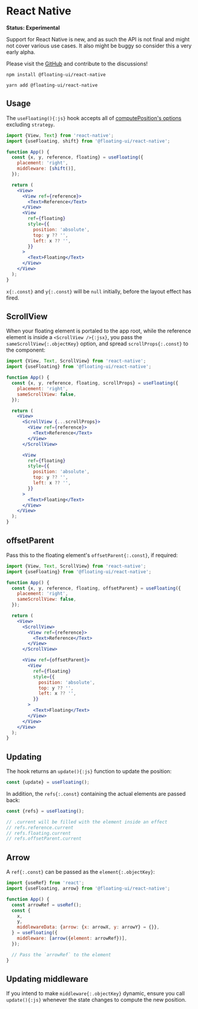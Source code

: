 
# React Native

**Status: Experimental**

Support for React Native is new, and as such the API is not final
and might not cover various use cases. It also might be buggy so
consider this a very early alpha.

Please visit the
[GitHub](https://github.com/floating-ui/floating-ui/) and
contribute to the discussions!

```shell
npm install @floating-ui/react-native
```

```shell
yarn add @floating-ui/react-native
```

## Usage

The `useFloating(){:js}` hook accepts all of
[computePosition's options](/docs/computePosition#options)
excluding `strategy`.

```jsx
import {View, Text} from 'react-native';
import {useFloating, shift} from '@floating-ui/react-native';

function App() {
  const {x, y, reference, floating} = useFloating({
    placement: 'right',
    middleware: [shift()],
  });

  return (
    <View>
      <View ref={reference}>
        <Text>Reference</Text>
      </View>
      <View
        ref={floating}
        style={{
          position: 'absolute',
          top: y ?? '',
          left: x ?? '',
        }}
      >
        <Text>Floating</Text>
      </View>
    </View>
  );
}
```

`x{:.const}` and `y{:.const}` will be `null` initially, before
the layout effect has fired.

## ScrollView

When your floating element is portaled to the app root, while the
reference element is inside a `<ScrollView />{:jsx}`, you pass
the `sameScrollView{:.objectKey}` option, and spread
`scrollProps{:.const}` to the component:

```jsx /scrollProps/ {7}
import {View, Text, ScrollView} from 'react-native';
import {useFloating} from '@floating-ui/react-native';

function App() {
  const {x, y, reference, floating, scrollProps} = useFloating({
    placement: 'right',
    sameScrollView: false,
  });

  return (
    <View>
      <ScrollView {...scrollProps}>
        <View ref={reference}>
          <Text>Reference</Text>
        </View>
      </ScrollView>

      <View
        ref={floating}
        style={{
          position: 'absolute',
          top: y ?? '',
          left: x ?? '',
        }}
      >
        <Text>Floating</Text>
      </View>
    </View>
  );
}
```

## offsetParent

Pass this to the floating element's `offsetParent{:.const}`, if
required:

```jsx /offsetParent/
import {View, Text, ScrollView} from 'react-native';
import {useFloating} from '@floating-ui/react-native';

function App() {
  const {x, y, reference, floating, offsetParent} = useFloating({
    placement: 'right',
    sameScrollView: false,
  });

  return (
    <View>
      <ScrollView>
        <View ref={reference}>
          <Text>Reference</Text>
        </View>
      </ScrollView>

      <View ref={offsetParent}>
        <View
          ref={floating}
          style={{
            position: 'absolute',
            top: y ?? '',
            left: x ?? '',
          }}
        >
          <Text>Floating</Text>
        </View>
      </View>
    </View>
  );
}
```

## Updating

The hook returns an `update(){:js}` function to update the
position:

```js
const {update} = useFloating();
```

In addition, the `refs{:.const}` containing the actual elements
are passed back:

```js
const {refs} = useFloating();

// .current will be filled with the element inside an effect
// refs.reference.current
// refs.floating.current
// refs.offsetParent.current
```

## Arrow

A `ref{:.const}` can be passed as the `element{:.objectKey}`:

```jsx /arrowRef/ {11}
import {useRef} from 'react';
import {useFloating, arrow} from '@floating-ui/react-native';

function App() {
  const arrowRef = useRef();
  const {
    x,
    y,
    middlewareData: {arrow: {x: arrowX, y: arrowY} = {}},
  } = useFloating({
    middleware: [arrow({element: arrowRef})],
  });

  // Pass the `arrowRef` to the element
}
```

## Updating middleware

If you intend to make `middleware{:.objectKey}` dynamic, ensure
you call `update(){:js}` whenever the state changes to compute
the new position.

